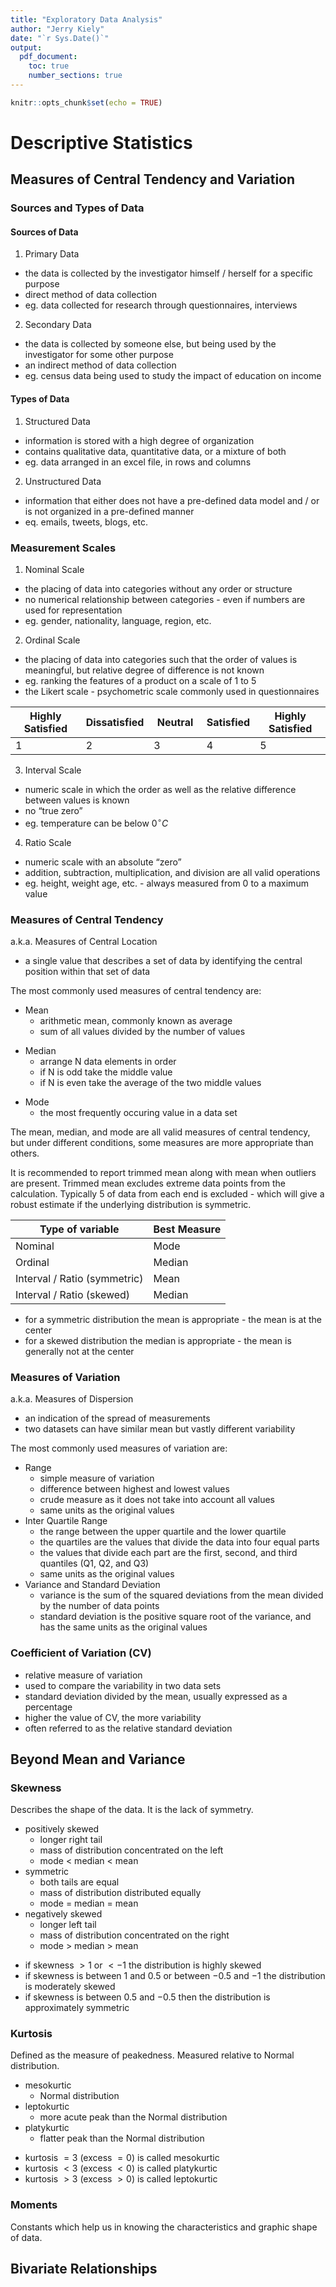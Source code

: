 ```yaml
---
title: "Exploratory Data Analysis"
author: "Jerry Kiely"
date: "`r Sys.Date()`"
output: 
  pdf_document:
    toc: true
    number_sections: true
---
```


```r
knitr::opts_chunk$set(echo = TRUE)
```







\newpage

# Descriptive Statistics

\vspace{1.5em}







## Measures of Central Tendency and Variation

\vspace{1.5em}





### Sources and Types of Data

\vspace{1.5em}



#### Sources of Data

\vspace{1.5em}

1. Primary Data

\vspace{1.5em}

* the data is collected by the investigator himself / herself for a specific purpose
* direct method of data collection
* eg. data collected for research through questionnaires, interviews

\vspace{1.5em}

2. Secondary Data

\vspace{1.5em}

* the data is collected by someone else, but being used by the investigator for some other purpose
* an indirect method of data collection
* eg. census data being used to study the impact of education on income

\vspace{1.5em}



#### Types of Data

\vspace{1.5em}

1. Structured Data

* information is stored with a high degree of organization
* contains qualitative data, quantitative data, or a mixture of both
* eg. data arranged in an excel file, in rows and columns

\vspace{1.5em}

2. Unstructured Data

\vspace{1.5em}

* information that either does not have a pre-defined data model and / or is not organized in a pre-defined manner
* eq. emails, tweets, blogs, etc.

\vspace{1.5em}





### Measurement Scales

\vspace{1.5em}

1. Nominal Scale

\vspace{1.5em}

* the placing of data into categories without any order or structure
* no numerical relationship between categories - even if numbers are used for representation
* eg. gender, nationality, language, region, etc.

\vspace{1.5em}

2. Ordinal Scale

\vspace{1.5em}

* the placing of data into categories such that the order of values is meaningful, but relative degree of difference is not known
* eg. ranking the features of a product on a scale of 1 to 5
* the Likert scale - psychometric scale commonly used in questionnaires

\vspace{1.5em}

| Highly Satisfied | Dissatisfied | Neutral      | Satisfied    | Highly Satisfied | 
|------------------|--------------|--------------|--------------|------------------|
|        1         |       2      |      3       |       4      |         5        |

\vspace{1.5em}

3. Interval Scale

\vspace{1.5em}

* numeric scale in which the order as well as the relative difference between values is known
* no "true zero"
* eg. temperature can be below $0^\circ C$ 

\vspace{1.5em}

4. Ratio Scale

\vspace{1.5em}

* numeric scale with an absolute "zero"
* addition, subtraction, multiplication, and division are all valid operations
* eg. height, weight age, etc. - always measured from $0$ to a maximum value

\vspace{1.5em}





### Measures of Central Tendency

\vspace{1.5em}

a.k.a. Measures of Central Location

\vspace{1.5em}

* a single value that describes a set of data by identifying the central position within that set of data

\vspace{1.5em}

The most commonly used measures of central tendency are: 

\vspace{1.5em}

* Mean
  * arithmetic mean, commonly known as average
  * sum of all values divided by the number of values 

\vspace{1.5em}

* Median
  * arrange N data elements in order
  * if N is odd take the middle value
  * if N is even take the average of the two middle values 

\vspace{1.5em}

* Mode
  * the most frequently occuring value in a data set 

\vspace{1.5em}

The mean, median, and mode are all valid measures of central tendency, but under different conditions, some 
measures are more appropriate than others. 

\vspace{1.5em}

It is recommended to report trimmed mean along with mean when outliers are present. Trimmed mean excludes
extreme data points from the calculation. Typically $5%$ of data from each end is excluded - which will 
give a robust estimate if the underlying distribution is symmetric.

\vspace{1.5em}

| Type of variable             | Best Measure |
|------------------------------|--------------|
| Nominal                      | Mode         |
| Ordinal                      | Median       |
| Interval / Ratio (symmetric) | Mean         |
| Interval / Ratio (skewed)    | Median       |

\vspace{1.5em}

* for a symmetric distribution the mean is appropriate - the mean is at the center
* for a skewed distribution the median is appropriate - the mean is generally not at the center

\vspace{1.5em}





### Measures of Variation

\vspace{1.5em}

a.k.a. Measures of Dispersion

\vspace{1.5em}

* an indication of the spread of measurements
* two datasets can have similar mean but vastly different variability

\vspace{1.5em}

The most commonly used measures of variation are:

\vspace{1.5em}

* Range
  * simple measure of variation
  * difference between highest and lowest values
  * crude measure as it does not take into account all values
  * same units as the original values
* Inter Quartile Range
  * the range between the upper quartile and the lower quartile
  * the quartiles are the values that divide the data into four equal parts
  * the values that divide each part are the first, second, and third quantiles (Q1, Q2, and Q3)
  * same units as the original values
* Variance and Standard Deviation
  * variance is the sum of the squared deviations from the mean divided by the number of data points
  * standard deviation is the positive square root of the variance, and has the same units as the original values

\vspace{1.5em}

### Coefficient of Variation (CV)

\vspace{1.5em}

* relative measure of variation
* used to compare the variability in two data sets
* standard deviation divided by the mean, usually expressed as a percentage
* higher the value of CV, the more variability
* often referred to as the relative standard deviation

\vspace{1.5em}





## Beyond Mean and Variance

\vspace{1.5em}

### Skewness

\vspace{1.5em}

Describes the shape of the data. It is the lack of symmetry.

\vspace{1.5em}

* positively skewed
  * longer right tail
  * mass of distribution concentrated on the left
  * mode < median < mean
* symmetric
  * both tails are equal
  * mass of distribution distributed equally
  * mode = median = mean
* negatively skewed
  * longer left tail
  * mass of distribution concentrated on the right
  * mode > median > mean

\vspace{1.5em}

* if skewness $> 1$ or $< -1$ the distribution is highly skewed
* if skewness is between $1$ and $0.5$ or between $-0.5$ and $-1$ the distribution is moderately skewed
* if skewness is between $0.5$ and $-0.5$ then the distribution is approximately symmetric

\vspace{1.5em}

### Kurtosis

\vspace{1.5em}

Defined as the measure of peakedness. Measured relative to Normal distribution.

\vspace{1.5em}

* mesokurtic
  * Normal distribution
* leptokurtic
  * more acute peak than the Normal distribution
* platykurtic
  * flatter peak than the Normal distribution

\vspace{1.5em}

* kurtosis $= 3$ (excess $= 0$) is called mesokurtic
* kurtosis $< 3$ (excess $< 0$) is called platykurtic
* kurtosis $> 3$ (excess $> 0$) is called leptokurtic

\vspace{1.5em}

### Moments

\vspace{1.5em}

Constants which help us in knowing the characteristics and graphic shape of data.

\vspace{1.5em}





## Bivariate Relationships












\newpage

